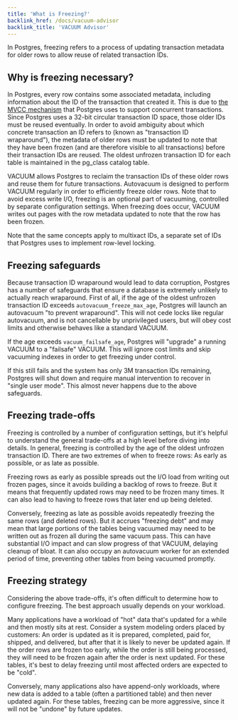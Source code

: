 ```yaml
---
title: 'What is Freezing?'
backlink_href: /docs/vacuum-advisor
backlink_title: 'VACUUM Advisor'
---
```


In Postgres, freezing refers to a process of updating transaction metadata
for older rows to allow reuse of related transaction IDs.


## Why is freezing necessary?

In Postgres, every row contains some associated metadata, including information
about the ID of the transaction that created it. This is due to [the MVCC
mechanism](https://www.postgresql.org/docs/current/mvcc-intro.html) that
Postgres uses to support concurrent transactions. Since Postgres uses a 32-bit
circular transaction ID space, those older IDs must be reused eventually. In
order to avoid ambiguity about which concrete transaction an ID refers to (known
as "transaction ID wraparound"), the metadata of older rows must be updated to
note that they have been frozen (and are therefore visible to all transactions)
before their transaction IDs are reused. The oldest unfrozen transaction ID for
each table is maintained in the pg_class catalog table.

VACUUM allows Postgres to reclaim the transaction IDs of these older rows and
reuse them for future transactions. Autovacuum is designed to perform VACUUM
regularly in order to efficiently freeze older rows. Note that to avoid excess
write I/O, freezing is an optional part of vacuuming, controlled by separate
configuration settings. When freezing does occur, VACUUM writes out pages
with the row metadata updated to note that the row has been frozen.

Note that the same concepts apply to multixact IDs, a separate set of IDs that
Postgres uses to implement row-level locking.


## Freezing safeguards

Because transaction ID wraparound would lead to data corruption, Postgres has a
number of safeguards that ensure a database is extremely unlikely to actually
reach wraparound. First of all, if the age of the oldest unfrozen transaction ID
exceeds `autovacuum_freeze_max_age`, Postgres will launch an autovacuum "to
prevent wraparound". This will not cede locks like regular autovacuum, and is
not cancellable by unprivileged users, but will obey cost limits and otherwise
behaves like a standard VACUUM.

If the age exceeds `vacuum_failsafe_age`, Postgres will "upgrade" a running
VACUUM to a "failsafe" VACUUM. This will ignore cost limits and skip vacuuming
indexes in order to get freezing under control.

If this still fails and the system has only 3M transaction IDs remaining,
Postgres will shut down and require manual intervention to recover in "single
user mode". This almost never happens due to the above safeguards.


## Freezing trade-offs

Freezing is controlled by a number of configuration settings, but it's helpful
to understand the general trade-offs at a high level before diving into details.
In general, freezing is controlled by the age of the oldest unfrozen transaction
ID. There are two extremes of when to freeze rows: As early as possible, or as
late as possible.

Freezing rows as early as possible spreads out the I/O load from writing out
frozen pages, since it avoids building a backlog of rows to freeze. But it means
that frequently updated rows may need to be frozen many times. It can also lead
to having to freeze rows that later end up being deleted.

Conversely, freezing as late as possible avoids repeatedly freezing the same
rows (and deleted rows). But it accrues "freezing debt" and may mean that large
portions of the tables being vacuumed may need to be written out as frozen all
during the same vacuum pass. This can have substantial I/O impact and can slow
progress of that VACUUM, delaying cleanup of bloat. It can also occupy an
autovacuum worker for an extended period of time, preventing other tables from
being vacuumed promptly.


## Freezing strategy

Considering the above trade-offs, it's often difficult to determine how to
configure freezing. The best approach usually depends on your workload.

Many applications have a workload of "hot" data that's updated for a while and
then mostly sits at rest. Consider a system modeling orders placed by customers:
An order is updated as it is prepared, completed, paid for, shipped, and
delivered, but after that it is likely to never be updated again. If the order
rows are frozen too early, while the order is still being processed, they will
need to be frozen again after the order is next updated. For these tables, it's
best to delay freezing until most affected orders are expected to be "cold".

Conversely, many applications also have append-only workloads, where new data is
added to a table (often a partitioned table) and then never updated again. For
these tables, freezing can be more aggressive, since it will not be "undone" by
future updates.
